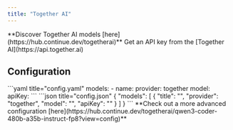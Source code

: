 ```yaml
---
title: "Together AI"
---
```


<Tip>
  **Discover Together AI models [here](https://hub.continue.dev/togetherai)**
</Tip>

<Info>
  Get an API key from the [Together AI](https://api.together.ai)
</Info>

## Configuration

<Tabs>
  <Tab title="YAML">
  ```yaml title="config.yaml"
  models:
    - name: <MODEL_NAME>
      provider: together
      model: <MODEL_ID>
      apiKey: <YOUR_TOGETHER_API_KEY>
  ```
  </Tab>
  <Tab title="JSON (Deprecated)">
  ```json title="config.json"
  {
    "models": [
      {
        "title": "<MODEL_NAME>",
        "provider": "together",
        "model": "<MODEL_ID>",
        "apiKey": "<YOUR_TOGETHER_API_KEY>"
      }
    ]
  }
  ```
  </Tab>
</Tabs>

<Info>
  **Check out a more advanced configuration [here](https://hub.continue.dev/togetherai/qwen3-coder-480b-a35b-instruct-fp8?view=config)**
</Info>